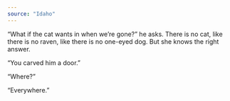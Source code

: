 ```yaml
---
source: "Idaho"
---
```


“What if the cat wants in when we’re gone?” he asks. There is no cat, like there is no raven, like there is no one-eyed dog. But she knows the right answer.

“You carved him a door.”

“Where?”

“Everywhere.”


